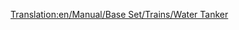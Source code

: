 [[Translation:en/Manual/Base Set/Trains/Water Tanker]]
{{ru/Железнодорожное ТС|Picture=[[File:en/Watertanker.png]]
|Имя=Водяная цистерна
|НормЦена=58,300 р ($2,332)
|НормМасса=25 / 50 т
|НормЁмкость=25,000 литров воды
|МоноЦена="
|МоноМасса=25 / 55 т
|МоноЁмкость=30,000 литров воды
|МагЦена="
|МагМасса=25 / 57 т
|МагЁмкость=32,000 литров воды
|Опис=Водяные цистерны перевозят воду в [[ru/Manual/Город|города]], в которых есть [[ru/Manual/Base Set/Industries/Водонапорная башня|водонапорная башня]]. Этот вагон доступен только в [[ru/Manual/Климат#subtropicheskii|субтропическом климате]].
}}